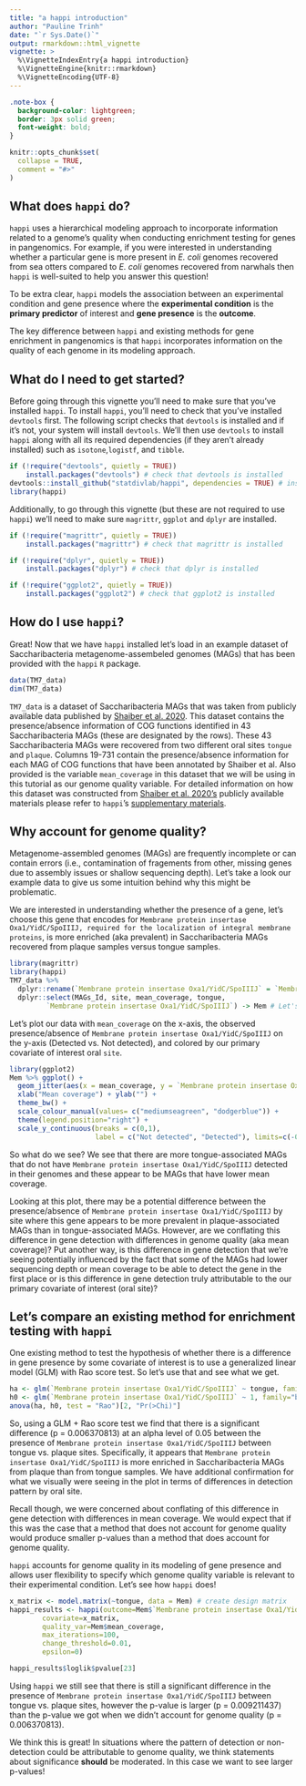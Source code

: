 ```yaml
---
title: "a happi introduction"
author: "Pauline Trinh" 
date: "`r Sys.Date()`"
output: rmarkdown::html_vignette
vignette: >
  %\VignetteIndexEntry{a happi introduction}
  %\VignetteEngine{knitr::rmarkdown}
  %\VignetteEncoding{UTF-8}
---
```

```css
.note-box {
  background-color: lightgreen;
  border: 3px solid green;
  font-weight: bold;
}
```

```r
knitr::opts_chunk$set(
  collapse = TRUE,
  comment = "#>"
)
```
## What does `happi` do? 
`happi` uses a hierarchical modeling approach to incorporate information related to a genome's quality when conducting enrichment testing for genes in pangenomics. For example, if you were interested in understanding whether a particular gene is more present in *E. coli* genomes recovered from sea otters compared to *E. coli* genomes recovered from narwhals then `happi` is well-suited to help you answer this question! 

To be extra clear, `happi` models the association between an experimental condition and gene presence where the **experimental condition** is the **primary predictor** of interest and **gene presence** is the **outcome**.

The key difference between `happi` and existing methods for gene enrichment in pangenomics is that `happi` incorporates information on the quality of each genome in its modeling approach. 

## What do I need to get started? 

Before going through this vignette you'll need to make sure that you've installed `happi`. 
To install `happi`, you'll need to check that you've installed `devtools` first. The following script checks that `devtools` is installed and if it's not, your system will install `devtools`. We'll then use `devtools` to install `happi` along with all its required dependencies (if they aren't already installed) such as `isotone`,`logistf`, and `tibble`. 

```r
if (!require("devtools", quietly = TRUE))
    install.packages("devtools") # check that devtools is installed
devtools::install_github("statdivlab/happi", dependencies = TRUE) # install dependencies for happi
library(happi)
```

Additionally, to go through this vignette (but these are not required to use `happi`) we'll need to make sure `magrittr`, `ggplot` and `dplyr` are installed. 
```r
if (!require("magrittr", quietly = TRUE))
    install.packages("magrittr") # check that magrittr is installed

if (!require("dplyr", quietly = TRUE))
    install.packages("dplyr") # check that dplyr is installed

if (!require("ggplot2", quietly = TRUE))
    install.packages("ggplot2") # check that ggplot2 is installed
```

## How do I use `happi`? 

Great! Now that we have `happi` installed let's load in an example dataset of Saccharibacteria metagenome-assembeled genomes (MAGs) that has been provided with the `happi` `R` package. 

```r
data(TM7_data)
dim(TM7_data)
```

`TM7_data` is a dataset of Saccharibacteria MAGs that was taken from publicly available data published by [Shaiber et al. 2020](https://doi.org/10.1186/s13059-020-02195-w). This dataset contains the presence/absence information of COG functions identified in 43 Saccharibacteria MAGs (these are designated by the rows). These 43 Saccharibacteria MAGs were recovered from two different oral sites `tongue` and `plaque`. Columns 19-731 contain the presence/absence information for each MAG of COG functions that have been annotated by Shaiber et al. Also provided is the variable `mean_coverage` in this dataset that we will be using in this tutorial as our genome quality variable. For detailed information on how this dataset was constructed from [Shaiber et al. 2020's](https://doi.org/10.1186/s13059-020-02195-w) publicly available materials please refer to `happi`'s [supplementary materials](https://github.com/statdivlab/happi_supplementary). 


## Why account for genome quality? 
Metagenome-assembled genomes (MAGs) are frequently incomplete or can contain errors (i.e., contamination of fragements from other, missing genes due to assembly issues or shallow sequencing depth). Let's take a look our example data to give us some intuition behind why this might be problematic. 

We are interested in understanding whether the presence of a gene, let's choose this gene that encodes for `Membrane protein insertase Oxa1/YidC/SpoIIIJ, required for the localization of integral membrane proteins`, is more enriched (aka prevalent) in Saccharibacteria MAGs recovered from plaque samples versus tongue samples. 

```r
library(magrittr)
library(happi)
TM7_data %>% 
  dplyr::rename(`Membrane protein insertase Oxa1/YidC/SpoIIIJ` = `Membrane protein insertase Oxa1/YidC/SpoIIIJ, required for the localization of integral membrane proteins`) %>% 
  dplyr::select(MAGs_Id, site, mean_coverage, tongue,
         `Membrane protein insertase Oxa1/YidC/SpoIIIJ`) -> Mem # Let's simplify our data and pull out the variables we'll need
```

Let's plot our data with `mean_coverage` on the x-axis, the observed presence/absence of `Membrane protein insertase Oxa1/YidC/SpoIIIJ` on the y-axis (Detected vs. Not detected), and colored by our primary covariate of interest oral `site`. 

```r
library(ggplot2)
Mem %>% ggplot() +
  geom_jitter(aes(x = mean_coverage, y = `Membrane protein insertase Oxa1/YidC/SpoIIIJ`, col = site, pch = site), height=0.08, width=0.00) +
  xlab("Mean coverage") + ylab("") +
  theme_bw() + 
  scale_colour_manual(values= c("mediumseagreen", "dodgerblue")) + 
  theme(legend.position="right") +
  scale_y_continuous(breaks = c(0,1),
                     label = c("Not detected", "Detected"), limits=c(-0.32, 1.1)) 
```

So what do we see? We see that there are more tongue-associated MAGs that do not have `Membrane protein insertase Oxa1/YidC/SpoIIIJ` detected in their genomes and these appear to be MAGs that have lower mean coverage. 

Looking at this plot, there may be a potential difference between the presence/absence of `Membrane protein insertase Oxa1/YidC/SpoIIIJ` by  site where this gene appears to be more prevalent in plaque-associated MAGs than in tongue-associated MAGs. However, are we conflating this difference in gene detection with differences in genome quality (aka mean coverage)? Put another way, is this difference  in gene detection that we're seeing potentially influenced by the fact that some of the MAGs had lower sequencing depth or mean coverage to be able to detect the gene in the first place or is this difference in gene detection truly attributable to the our primary covariate of interest (oral site)?  

## Let's compare an existing method for enrichment testing with `happi` 
One existing method to test the hypothesis of whether there is a difference in gene presence by some covariate of interest is to use a generalized linear model (GLM) with Rao score test. So let's use that and see what we get. 

```r
ha <- glm(`Membrane protein insertase Oxa1/YidC/SpoIIIJ` ~ tongue, family="binomial", data = Mem)
h0 <- glm(`Membrane protein insertase Oxa1/YidC/SpoIIIJ` ~ 1, family="binomial", data = Mem)
anova(ha, h0, test = "Rao")[2, "Pr(>Chi)"]
```

So, using a GLM + Rao score test we find that there is a significant difference (p = 0.006370813) at an alpha level of 0.05 between the presence of `Membrane protein insertase Oxa1/YidC/SpoIIIJ` between tongue vs. plaque sites. Specifically, it appears that `Membrane protein insertase Oxa1/YidC/SpoIIIJ` is more enriched in Saccharibacteria MAGs from plaque than from tongue samples. We have additional confirmation for what we visually  were seeing in the plot in terms of differences in detection pattern by oral site. 

Recall though, we were concerned about conflating of this difference in gene detection with differences in mean coverage. We would expect that if this was the case that a method that does not account for genome quality would produce smaller p-values than a method that does account for genome quality. 

`happi` accounts for genome quality in its modeling of gene presence and allows user flexibility to specify which genome quality variable is relevant to their experimental condition. Let's see how `happi` does! 

```r
x_matrix <- model.matrix(~tongue, data = Mem) # create design matrix
happi_results <- happi(outcome=Mem$`Membrane protein insertase Oxa1/YidC/SpoIIIJ`, 
        covariate=x_matrix, 
        quality_var=Mem$mean_coverage,
        max_iterations=100, 
        change_threshold=0.01, 
        epsilon=0)

happi_results$loglik$pvalue[23]
```
Using `happi` we still see that there is still a significant difference in the presence of `Membrane protein insertase Oxa1/YidC/SpoIIIJ` between tongue vs. plaque sites, however the p-value is larger (p = 0.009211437) than the p-value we got when we didn't account for genome quality (p = 0.006370813). 

We think this is great! In  situations where  the pattern of detection or non-detection could be attributable to genome quality, we think statements about significance **should** be moderated. In this case we want to see larger p-values! 

